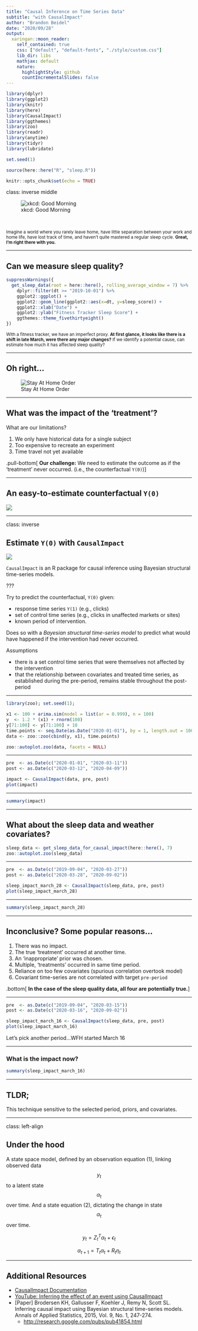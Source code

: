 ```yaml
---
title: "Causal Inference on Time Series Data"
subtitle: "with CausalImpact"
author: "Brandon Beidel"
date: "2020/09/28"
output:
  xaringan::moon_reader:
    self_contained: true
    css: ["default", "default-fonts", "./style/custom.css"]
    lib_dir: libs
    mathjax: default
    nature:
      highlightStyle: github
      countIncrementalSlides: false
---
```


```r
library(dplyr)
library(ggplot2)
library(knitr)
library(here)
library(CausalImpact)
library(ggthemes)
library(zoo)
library(readr)
library(anytime)
library(tidyr)
library(lubridate)

set.seed(1)

source(here::here("R", "sleep.R"))

knitr::opts_chunk$set(echo = TRUE)
```

class: inverse middle

![xkcd: Good Morning](https://imgs.xkcd.com/comics/good_morning.png)

<br>

<small>Imagine a world where you rarely leave home, have little separation between your work and home life, have lost track of time, and haven't quite mastered a regular sleep cycle. __Great, I'm right there with you.__</small>

---

## Can we measure sleep quality?

```r
suppressWarnings({
  get_sleep_data(root = here::here(), rolling_average_window = 7) %>%
    dplyr::filter(dt >= "2019-10-01") %>%
    ggplot2::ggplot() +
    ggplot2::geom_line(ggplot2::aes(x=dt, y=sleep_score)) +
    ggplot2::xlab("Date") + 
    ggplot2::ylab("Fitness Tracker Sleep Score") +
    ggthemes::theme_fivethirtyeight() 
})
```

<small>With a fitness tracker, we have an imperfect proxy.  **At first glance, it looks like there is a shift in late March, were there any major changes?**  If we identify a potential cause, can estimate how much it has affected sleep quality?</small>

---

## Oh right...

![Stay At Home Order](./img/nc-stay-at-home-order.png)

---

## What was the impact of the 'treatment'?

What are our limitations?<br>

1. We only have historical data for a single subject
2. Too expensive to recreate an experiment
3. Time travel not yet available

.pull-bottom[
**Our challenge:** We need to estimate the outcome as if the 'treatment' never occurred. (i.e., the counterfactual `Y(0)`)
]

---

## An easy-to-estimate counterfactual `Y(0)`

![](./img/causal-impact-a-simple-example.png)

---

class: inverse

## Estimate `Y(0)` with `CausalImpact`

![](./img/complex-example.png)

`CausalImpact` is an R package for causal inference using Bayesian structural time-series models.

???

Try to predict the counterfactual, `Y(0)` given:

- response time series `Y(1)` (e.g., clicks)
- set of control time series (e.g., clicks in unaffected markets or sites)
- known period of intervention.

Does so with a _Bayesian structural time-series model_ to predict what would have happened if the intervention had never occurred.

Assumptions

- there is a set control time series that were themselves not affected by the intervention
- that the relationship between covariates and treated time series, as established during the pre-period, remains stable throughout the post-period

---

```r
library(zoo); set.seed(1);

x1 <- 100 + arima.sim(model = list(ar = 0.999), n = 100)
y  <- 1.2 * (x1) + rnorm(100)     
y[71:100] <- y[71:100] + 10
time.points <- seq.Date(as.Date("2020-01-01"), by = 1, length.out = 100)
data <- zoo::zoo(cbind(y, x1), time.points)

zoo::autoplot.zoo(data, facets = NULL)
```

---

```r
pre  <- as.Date(c("2020-01-01", "2020-03-11"))  
post <- as.Date(c("2020-03-12", "2020-04-09"))  

impact <- CausalImpact(data, pre, post)
plot(impact)
```

---

```r
summary(impact)
```

---

## What about the sleep data and weather covariates?

```r
sleep_data <- get_sleep_data_for_causal_impact(here::here(), 7)
zoo::autoplot.zoo(sleep_data)
```

---

```r
pre  <- as.Date(c("2019-09-04", "2020-03-27"))
post <- as.Date(c("2020-03-28", "2020-09-02"))

sleep_impact_march_28 <- CausalImpact(sleep_data, pre, post)
plot(sleep_impact_march_28)
```

---

```r
summary(sleep_impact_march_28)
```


---

## Inconclusive? Some popular reasons...

1. There was no impact.
2. The true 'treatment' occurred at another time.
3. An 'inappropriate' prior was chosen.
4. Multiple, 'treatments' occurred in same time period.
5. Reliance on too few covariates (spurious correlation overtook model)
6. Covariant time-series are not correlated with target `pre-period`

.bottom[
  __In the case of the sleep quality data, all four are potentially true.__
]

---

```r
pre  <- as.Date(c("2019-09-04", "2020-03-15"))
post <- as.Date(c("2020-03-16", "2020-09-02"))

sleep_impact_march_16 <- CausalImpact(sleep_data, pre, post)
plot(sleep_impact_march_16)
```
Let's pick another period...WFH started March 16

---

### What is the impact now?

```r
summary(sleep_impact_march_16)
```

---

## TLDR;

This technique sensitive to the selected period, priors, and covariates.

---

class: left-align

## Under the hood


A state space model, defined by an observation equation (1), linking observed data $$y_{t}$$ to a latent state $$\alpha_{t}$$ over time. And a state equation (2), dictating the change in state $$\alpha_{t}$$ over time.

$$y_{t} = Z_{t}^{T} \alpha_{t} + \epsilon_{t}$$

$$\alpha_{t+1} = T_{t}\alpha_{t} + R_{t}\eta_{t}$$

---

## Additional Resources

- [CausalImpact Documentation](https://google.github.io/CausalImpact/CausalImpact.html>)
- [YouTube: Inferring the effect of an event using CausalImpact](https://www.youtube.com/watch?v=GTgZfCltMm8) 
- [Paper] Brodersen KH, Gallusser F, Koehler J, Remy N, Scott SL. Inferring causal impact using Bayesian structural time-series models. Annals of Applied Statistics, 2015, Vol. 9, No. 1, 247-274.
  - <http://research.google.com/pubs/pub41854.html>

